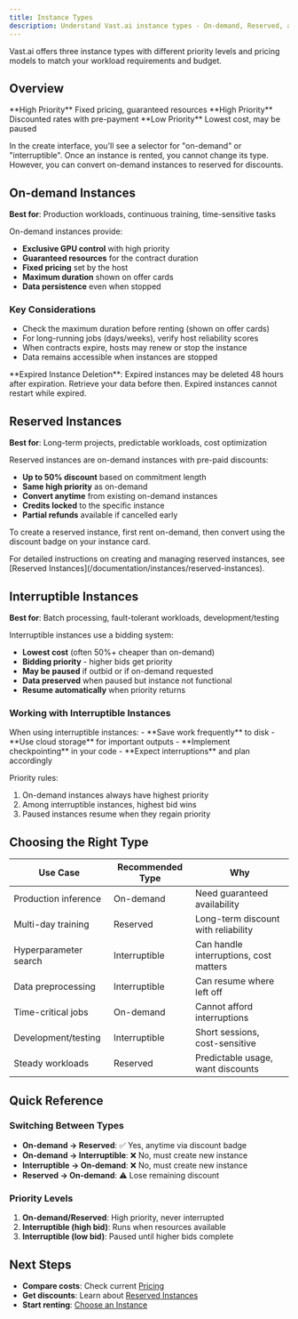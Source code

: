 ```yaml
---
title: Instance Types
description: Understand Vast.ai instance types - On-demand, Reserved, and Interruptible. Learn how each type works, their differences, and when to use each.
---
```


Vast.ai offers three instance types with different priority levels and pricing models to match your workload requirements and budget.

## Overview

<CardGroup cols={3}>
<Card title="On-demand" icon="shield-check">
**High Priority**
Fixed pricing, guaranteed resources
</Card>

<Card title="Reserved" icon="piggy-bank">
**High Priority**
Discounted rates with pre-payment
</Card>

<Card title="Interruptible" icon="shuffle">
**Low Priority**
Lowest cost, may be paused
</Card>
</CardGroup>

In the create interface, you'll see a selector for "on-demand" or "interruptible". Once an instance is rented, you cannot change its type. However, you can convert on-demand instances to reserved for discounts.

## On-demand Instances

**Best for**: Production workloads, continuous training, time-sensitive tasks

On-demand instances provide:
- **Exclusive GPU control** with high priority
- **Guaranteed resources** for the contract duration
- **Fixed pricing** set by the host
- **Maximum duration** shown on offer cards
- **Data persistence** even when stopped

### Key Considerations
- Check the maximum duration before renting (shown on offer cards)
- For long-running jobs (days/weeks), verify host reliability scores
- When contracts expire, hosts may renew or stop the instance
- Data remains accessible when instances are stopped

<Warning>
**Expired Instance Deletion**: Expired instances may be deleted 48 hours after expiration. Retrieve your data before then. Expired instances cannot restart while expired.
</Warning>

## Reserved Instances

**Best for**: Long-term projects, predictable workloads, cost optimization

Reserved instances are on-demand instances with pre-paid discounts:
- **Up to 50% discount** based on commitment length
- **Same high priority** as on-demand
- **Convert anytime** from existing on-demand instances
- **Credits locked** to the specific instance
- **Partial refunds** available if cancelled early

To create a reserved instance, first rent on-demand, then convert using the discount badge on your instance card.

<Info>
For detailed instructions on creating and managing reserved instances, see [Reserved Instances](/documentation/instances/reserved-instances).
</Info>

## Interruptible Instances

**Best for**: Batch processing, fault-tolerant workloads, development/testing

Interruptible instances use a bidding system:
- **Lowest cost** (often 50%+ cheaper than on-demand)
- **Bidding priority** - higher bids get priority
- **May be paused** if outbid or if on-demand requested
- **Data preserved** when paused but instance not functional
- **Resume automatically** when priority returns

### Working with Interruptible Instances

<Warning>
When using interruptible instances:
- **Save work frequently** to disk
- **Use cloud storage** for important outputs
- **Implement checkpointing** in your code
- **Expect interruptions** and plan accordingly
</Warning>

Priority rules:
1. On-demand instances always have highest priority
2. Among interruptible instances, highest bid wins
3. Paused instances resume when they regain priority

## Choosing the Right Type

| Use Case | Recommended Type | Why |
|----------|-----------------|-----|
| Production inference | On-demand | Need guaranteed availability |
| Multi-day training | Reserved | Long-term discount with reliability |
| Hyperparameter search | Interruptible | Can handle interruptions, cost matters |
| Data preprocessing | Interruptible | Can resume where left off |
| Time-critical jobs | On-demand | Cannot afford interruptions |
| Development/testing | Interruptible | Short sessions, cost-sensitive |
| Steady workloads | Reserved | Predictable usage, want discounts |

## Quick Reference

### Switching Between Types
- **On-demand → Reserved**: ✅ Yes, anytime via discount badge
- **On-demand → Interruptible**: ❌ No, must create new instance
- **Interruptible → On-demand**: ❌ No, must create new instance
- **Reserved → On-demand**: ⚠️ Lose remaining discount

### Priority Levels
1. **On-demand/Reserved**: High priority, never interrupted
2. **Interruptible (high bid)**: Runs when resources available
3. **Interruptible (low bid)**: Paused until higher bids complete

## Next Steps

- **Compare costs**: Check current [Pricing](/documentation/instances/pricing)
- **Get discounts**: Learn about [Reserved Instances](/documentation/instances/reserved-instances)
- **Start renting**: [Choose an Instance](/documentation/instances/choose-an-instance)
